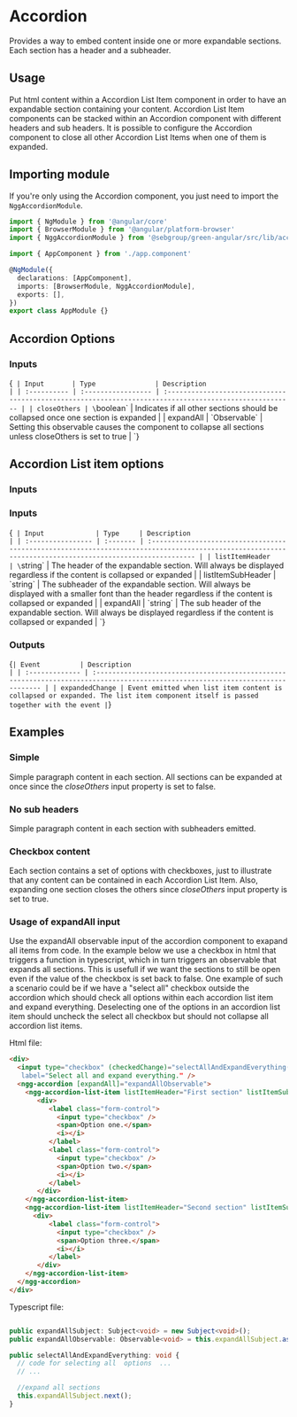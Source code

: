 
<Meta of={Stories} />

# Accordion

Provides a way to embed content inside one or more expandable sections. Each section has a header and a subheader.

## Usage

Put html content within a Accordion List Item component in order to have an expandable section containing your content. Accordion List Item components can be stacked within an Accordion component with different headers and sub headers.
It is possible to configure the Accordion component to close all other Accordion List Items when one of them is expanded.

## Importing module

If you're only using the Accordion component, you just need to import the `NggAccordionModule`.

```typescript
import { NgModule } from '@angular/core'
import { BrowserModule } from '@angular/platform-browser'
import { NggAccordionModule } from '@sebgroup/green-angular/src/lib/accordion'

import { AppComponent } from './app.component'

@NgModule({
  declarations: [AppComponent],
  imports: [BrowserModule, NggAccordionModule],
  exports: [],
})
export class AppModule {}
```

## Accordion Options

### Inputs

<Markdown>{`
| Input       | Type               | Description                                                                                             |
| :---------- | :----------------- | :------------------------------------------------------------------------------------------------------ |
| closeOthers | \`boolean\`          | Indicates if all other sections should be collapsed once one section is expanded                        |
| expandAll   | \`Observable<void>\` | Setting this observable causes the component to collapse all sections unless closeOthers is set to true |
`}</Markdown>

## Accordion List item options

### Inputs

### Inputs

<Markdown>{`
| Input             | Type     | Description                                                                                                                                              |
| :---------------- | :------- | :------------------------------------------------------------------------------------------------------------------------------------------------------- |
| listItemHeader    | \`string\` | The header of the expandable section. Will always be displayed regardless if the content is collapsed or expanded                                        |
| listItemSubHeader | \`string\` | The subheader of the expandable section. Will always be displayed with a smaller font than the header regardless if the content is collapsed or expanded |
| expandAll         | \`string\` | The sub header of the expandable section. Will always be displayed regardless if the content is collapsed or expanded                                    |
`}</Markdown>

### Outputs

<Markdown>{`
| Event          | Description                                                                                                                     |
| :------------- | :------------------------------------------------------------------------------------------------------------------------------ |
| expandedChange | Event emitted when list item content is collapsed or expanded. The list item component itself is passed together with the event |
`}</Markdown>

## Examples

### Simple

Simple paragraph content in each section. All sections can be expanded at once since the _closeOthers_ input property is set to false.

<Canvas>
  <Story id="components-accordion--simple" />
</Canvas>

### No sub headers

Simple paragraph content in each section with subheaders emitted.

<Canvas>
  <Story id="components-accordion--nosubheaders" />
</Canvas>

### Checkbox content

Each section contains a set of options with checkboxes, just to illustrate that any content can be contained in each Accordion List Item. Also, expanding one section closes the others since _closeOthers_ input property is set to true.

<Canvas>
  <Story id="components-accordion--closeothers" />
</Canvas>

### Usage of expandAll input

Use the expandAll observable input of the accordion component to exapand all items from code. In the example below we use a checkbox in html that triggers a function in typescript, which in turn triggers an observable that expands all sections.
This is usefull if we want the sections to still be open even if the value of the checkbox is set back to false.
One example of such a scenario could be if we have a "select all" checkbox outside the accordion which should check all options within each accordion list item and expand everything. Deselecting one of the options in an accordion list item should uncheck the select all checkbox but should not collapse all accordion list items.

Html file:

```html
<div>
  <input type="checkbox" (checkedChange)="selectAllAndExpandEverything()
   label="Select all and expand everything." />
  <ngg-accordion [expandAll]="expandAllObservable">
    <ngg-accordion-list-item listItemHeader="First section" listItemSubHeader="The first section">
       <div>
          <label class="form-control">
            <input type="checkbox" />
            <span>Option one.</span>
            <i></i>
          </label>
          <label class="form-control">
            <input type="checkbox" />
            <span>Option two.</span>
            <i></i>
          </label>
       </div>
    </ngg-accordion-list-item>
    <ngg-accordion-list-item listItemHeader="Second section" listItemSubHeader="The second section">
      <div>
          <label class="form-control">
            <input type="checkbox" />
            <span>Option three.</span>
            <i></i>
          </label>
       </div>
    </ngg-accordion-list-item>
  </ngg-accordion>
</div>

```

Typescript file:

```typescript

public expandAllSubject: Subject<void> = new Subject<void>();
public expandAllObservable: Observable<void> = this.expandAllSubject.asObservable();

public selectAllAndExpandEverything: void {
  // code for selecting all  options  ...
  // ...

  //expand all sections
  this.expandAllSubject.next();
}
```
